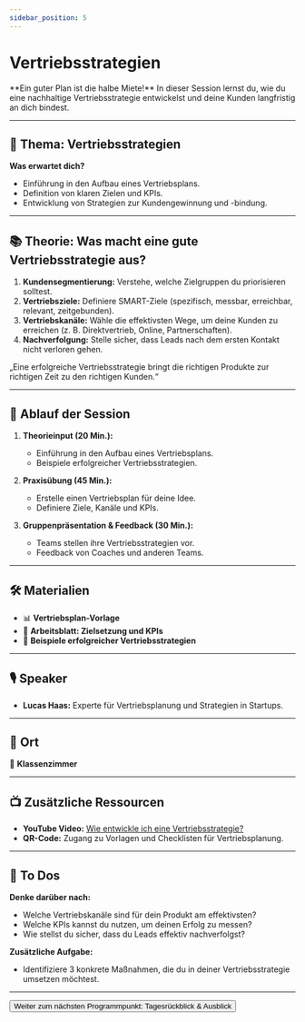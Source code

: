 ```yaml
---
sidebar_position: 5
---
```


# Vertriebsstrategien

<Admonition type="info" icon="📊">
  **Ein guter Plan ist die halbe Miete!**  
  In dieser Session lernst du, wie du eine nachhaltige Vertriebsstrategie entwickelst und deine Kunden langfristig an dich bindest.
</Admonition>

---

## 🎯 **Thema:** Vertriebsstrategien

**Was erwartet dich?**  
- Einführung in den Aufbau eines Vertriebsplans.  
- Definition von klaren Zielen und KPIs.  
- Entwicklung von Strategien zur Kundengewinnung und -bindung.  

---

## 📚 **Theorie: Was macht eine gute Vertriebsstrategie aus?**

1. **Kundensegmentierung:** Verstehe, welche Zielgruppen du priorisieren solltest.  
2. **Vertriebsziele:** Definiere SMART-Ziele (spezifisch, messbar, erreichbar, relevant, zeitgebunden).  
3. **Vertriebskanäle:** Wähle die effektivsten Wege, um deine Kunden zu erreichen (z. B. Direktvertrieb, Online, Partnerschaften).  
4. **Nachverfolgung:** Stelle sicher, dass Leads nach dem ersten Kontakt nicht verloren gehen.  

<Admonition type="quote" icon="💡">
  „Eine erfolgreiche Vertriebsstrategie bringt die richtigen Produkte zur richtigen Zeit zu den richtigen Kunden.“  
</Admonition>

---

## 📝 **Ablauf der Session**

1. **Theorieinput (20 Min.):**  
   - Einführung in den Aufbau eines Vertriebsplans.  
   - Beispiele erfolgreicher Vertriebsstrategien.  

2. **Praxisübung (45 Min.):**  
   - Erstelle einen Vertriebsplan für deine Idee.  
   - Definiere Ziele, Kanäle und KPIs.  

3. **Gruppenpräsentation & Feedback (30 Min.):**  
   - Teams stellen ihre Vertriebsstrategien vor.  
   - Feedback von Coaches und anderen Teams.  

---

## 🛠️ **Materialien**

- 📊 **Vertriebsplan-Vorlage**  
- 📝 **Arbeitsblatt: Zielsetzung und KPIs**  
- 📄 **Beispiele erfolgreicher Vertriebsstrategien**  

---

## 🎙️ **Speaker**

- **Lucas Haas:** Experte für Vertriebsplanung und Strategien in Startups.  

---

## 📍 **Ort**

📍 **Klassenzimmer**  

---

## 📺 **Zusätzliche Ressourcen**

- **YouTube Video:** [Wie entwickle ich eine Vertriebsstrategie?](https://www.youtube.com/watch?v=Ve4thmu-4JI)  
- **QR-Code:** Zugang zu Vorlagen und Checklisten für Vertriebsplanung.  

---

## 🚀 **To Dos**

**Denke darüber nach:**  
- Welche Vertriebskanäle sind für dein Produkt am effektivsten?  
- Welche KPIs kannst du nutzen, um deinen Erfolg zu messen?  
- Wie stellst du sicher, dass du Leads effektiv nachverfolgst?  

**Zusätzliche Aufgabe:**  
- Identifiziere 3 konkrete Maßnahmen, die du in deiner Vertriebsstrategie umsetzen möchtest.  

---

<Button destination="/roadmap/docs/startup-basics/yfn-school/day3/summary">
  Weiter zum nächsten Programmpunkt: Tagesrückblick & Ausblick
</Button>